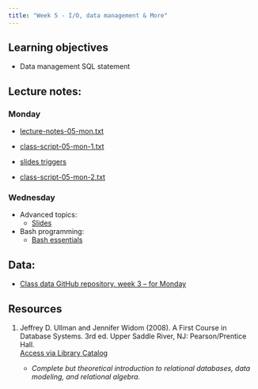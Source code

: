 ```yaml
---
title: "Week 5 - I/O, data management & More"
---
```


## Learning objectives

-   Data management SQL statement

## Lecture notes:

### Monday

-   [lecture-notes-05-mon.txt](lecture-notes-05-mon.txt)

-   [class-script-05-mon-1.txt](class-script-05-mon-1.txt)

-   [slides triggers](slides-05-triggers.pptx)

-   [class-script-05-mon-2.txt](class-script-05-mon-2.txt)

### Wednesday

-   Advanced topics:
    -   [Slides](slides-05-advanced.pptx)
-   Bash programming:
    -   [Bash essentials](bash-essentials.qmd)

## Data:

-   [Class data GitHub repository, week 3 -- for Monday](https://github.com/UCSB-Library-Research-Data-Services/bren-meds213-spring-2024-class-data/tree/main/week3)

## Resources

1.  Jeffrey D. Ullman and Jennifer Widom (2008). A First Course in Database Systems. 3rd ed. Upper Saddle River, NJ: Pearson/Prentice Hall.\
    [Access via Library Catalog](https://search.library.ucsb.edu/permalink/01UCSB_INST/1aqck9j/alma990032103790203776)

    -   *Complete but theoretical introduction to relational databases, data modeling, and relational algebra.*
